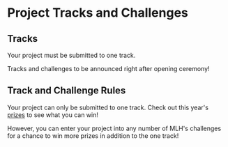 
# Project Tracks and Challenges

## Tracks

Your project must be submitted to one track.

<Callout emoji="👀">
    Tracks and challenges to be announced right after opening ceremony!
</Callout>

## Track and Challenge Rules

Your project can only be submitted to one track. Check out this year's [prizes](/judging-and-awards/prizes) to see what you can win!

However, you can enter your project into any number of MLH's challenges for a chance to win more prizes in addition to the one track!
